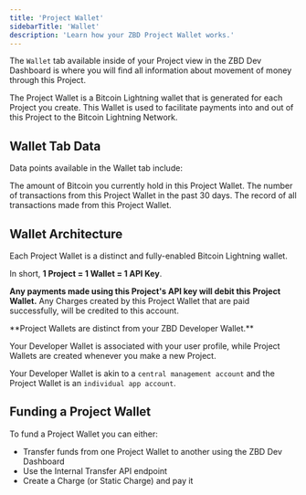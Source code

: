 ```yaml
---
title: 'Project Wallet'
sidebarTitle: 'Wallet'
description: 'Learn how your ZBD Project Wallet works.'
---
```


The `Wallet` tab available inside of your Project view in the ZBD Dev Dashboard is where you will find all information about movement of money through this Project.

The Project Wallet is a Bitcoin Lightning wallet that is generated for each Project you create. This Wallet is used to facilitate payments into and out of this Project to the Bitcoin Lightning Network.


## Wallet Tab Data

Data points available in the Wallet tab include:

<CardGroup cols={2}>
  <Card title="Wallet Balance" icon="bitcoin" color="#ff9900">
    The amount of Bitcoin you currently hold in this Project Wallet.
  </Card>
  <Card title="Transaction count" icon="bitcoin" color="#ff9900">
    The number of transactions from this Project Wallet in the past 30 days.
  </Card>
  <Card title="Transaction history" icon="bitcoin" color="#ff9900">
    The record of all transactions made from this Project Wallet.
  </Card>
</CardGroup>

## Wallet Architecture

<Note>
Each Project Wallet is a distinct and fully-enabled Bitcoin Lightning wallet.
  
In short, **1 Project = 1 Wallet = 1 API Key**.  
</Note>

**Any payments made using this Project's API key will debit this Project Wallet.** Any Charges created by this Project Wallet that are paid successfully, will be credited to this account.

<Tip>
**Project Wallets are distinct from your ZBD Developer Wallet.**
  
Your Developer Wallet is associated with your user profile, while Project Wallets are created whenever you make a new Project.

Your Developer Wallet is akin to a `central management account` and the Project Wallet is an `individual app account`.
</Tip>

## Funding a Project Wallet

To fund a Project Wallet you can either:

- Transfer funds from one Project Wallet to another using the ZBD Dev Dashboard
- Use the Internal Transfer API endpoint
- Create a Charge (or Static Charge) and pay it
